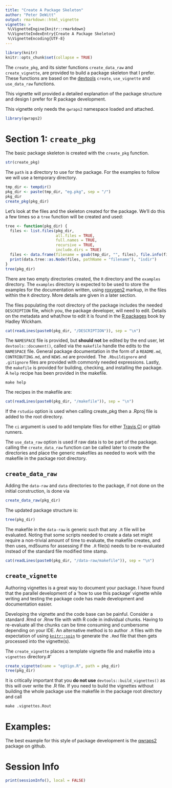 ```yaml
---
title: "Create A Package Skeleton"
author: "Peter DeWitt"
output: rmarkdown::html_vignette
vignette: >
 %\VignetteEngine{knitr::rmarkdown}
 %\VignetteIndexEntry{Create A Package Skeleton}
 %\VignetteEncoding{UTF-8}
---
```


```r
library(knitr)
knitr::opts_chunk$set(collapse = TRUE)
```


The `create_pkg`, and its sister functions `create_data_raw` and
`create_vignette`, are provided to build a package skeleton that I prefer.
These functions are based on the
[devtools](https://cran.r-project.org/package=devtools) `create`,
`use_vignette` and `use_data_raw` functions.

This vignette will provided a detailed explanation of the package structure
and design I prefer for R package development.

This vignette only needs the `qwraps2` namespace loaded and attached.

```r
library(qwraps2)
```


# Section 1: `create_pkg`

The basic package skeleton is created with the `create_pkg` function.

```r
str(create_pkg)
```


The `path` is a directory to use for the package.  For the examples to follow
we will use a temporary directory.


```r
tmp_dir <- tempdir()
pkg_dir <- paste(tmp_dir, "eg.pkg", sep = "/")
pkg_dir
create_pkg(pkg_dir)
```


Let's look at the files and the skeleton created for the package.  We'll do
this a few times so a `tree` function will be created and used:

```r
tree <- function(pkg_dir) {
  files <- list.files(pkg_dir,
                      all.files = TRUE,
                      full.names = TRUE,
                      recursive = TRUE,
                      include.dirs = TRUE)
  files <- data.frame(filename = gsub(tmp_dir, "", files), file.info(files)) 
  print(data.tree::as.Node(files, pathName = "filename"), "isdir")
}
tree(pkg_dir)
```


There are two empty directories created, the `R` directory and the `examples`
directory.  The `examples` directory is expected to be used to store the
examples for the documentation written, using
[roxygen2](https://cran.r-project.org/package=roxygen2) markup, in the files
within the `R` directory.  More details are given in a later section.

The files populating the root directory of the package includes the needed
`DESCRIPTION` file, which you, the package developer, will need to edit.
Details on the metadata and what/how to edit it is found in the [R
packages](http://r-pkgs.had.co.nz/description.html) book by Hadley Wickham.

```r
cat(readLines(paste0(pkg_dir, "/DESCRIPTION")), sep = "\n")
```


The
`NAMESPACE` file is provided, but **should not** be edited by the end user,
let `devtools::document()`, called via the `makefile` handle the edits to the
`NAMESPACE` file.  General package documentation in the form of a
`README.md`, `CONTRIBUTING.md`, and `NEWS.md` are provided.  The
`.Rbuildignore` and `.gitignore` files are provided with commonly needed
expressions.  Lastly, the `makefile` is provided for building, checking, and
installing the package.  A `help` recipe has been provided in the makefile.

```
make help
```

The recipes in the makefile are:

```r
cat(readLines(paste0(pkg_dir, "/makefile")), sep = "\n")
```


If the `rstudio` option is used when calling create_pkg then a .Rproj file is
added to the root directory.

The `ci` argument is used to add template files for either [Travis
CI](https://travis-ci.org) or gitlab runners.

The `use_data_raw` option is used if raw data is to be part of the package.
calling the `create_data_raw` function can be called later to create the
directories and place the generic makefiles as needed to work with the
makefile in the package root directory.

## `create_data_raw`

Adding the `data-raw` and `data` directories to the package, if not done on
the initial construction, is done via

```r
create_data_raw(pkg_dir)
```


The updated package structure is:

```r
tree(pkg_dir)
```


The makefile in the `data-raw` is generic such that any `.R` file will be
evaluated.  Noting that some scripts needed to create a data set might
require a non-trivial amount of time to evaluate, the makefile creates, and
then uses, md5sums for assessing if the `.R` file(s) needs to be re-evaluated
instead of the standard file modified time stamp.

```r
cat(readLines(paste0(pkg_dir, "/data-raw/makefile")), sep = "\n")
```


## `create_vignette`

Authoring vignettes is a great way to document your package.  I have found
that the parallel development of a 'how to use this package' vignette while
writing and testing the package code has made development and documentation
easier.

Developing the vignette and the code base can be painful.  Consider a
standard .Rmd or .Rnw file with with R code in individual chunks.  Having to
re-evaluate all the chunks can be time consuming and cumbersome depending on
your IDE.  An alternative method is to author `.R` files with the expectation
of using [`knitr::spin`](https://yihui.name/knitr/demo/stitch/) to generate
the `.Rmd` file that then gets processed into the vignette(s).

The `create_vignette` places a template vignette file and makefile into a
`vignettes` directory.#' 

```r
create_vignette(name = "egVign.R", path = pkg_dir)
tree(pkg_dir)
```


It is critically important that you **do not use**
`devtools::build_vignettes()` as this will over write the .R file.  If you
need to build the vignettes without building the whole package use the
makefile in the package root directory and call

```
make .vignettes.Rout
```


# Examples:

The best example for this style of package development is the
[qwraps2](https://github.com/dewittpe/qwraps2) package on github.



# Session Info


```r
print(sessionInfo(), local = FALSE)
```

